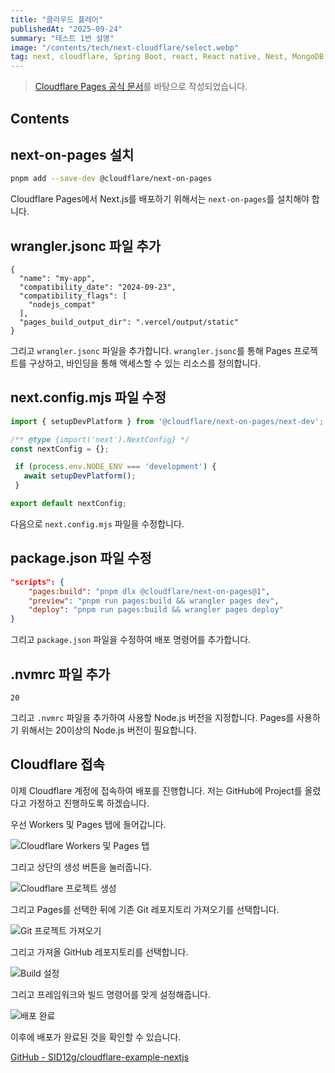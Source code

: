```yaml
---
title: "클라우드 플레어"
publishedAt: "2025-09-24"
summary: "테스트 1번 설명"
image: "/contents/tech/next-cloudflare/select.webp"
tag: next, cloudflare, Spring Boot, react, React native, Nest, MongoDB, Prisma
---
```


> [Cloudflare Pages 공식 문서](https://developers.cloudflare.com/pages/framework-guides/nextjs/ssr/get-started/)를 바탕으로 작성되었습니다.

## Contents

## next-on-pages 설치

```bash
pnpm add --save-dev @cloudflare/next-on-pages
```

Cloudflare Pages에서 Next.js를 배포하기 위해서는 `next-on-pages`를 설치해야 합니다.

## wrangler.jsonc 파일 추가

```jsonc:wrangler.jsonc
{
  "name": "my-app",
  "compatibility_date": "2024-09-23",
  "compatibility_flags": [
    "nodejs_compat"
  ],
  "pages_build_output_dir": ".vercel/output/static"
}
```

그리고 `wrangler.jsonc` 파일을 추가합니다. `wrangler.jsonc`를 통해 Pages 프로젝트를 구상하고, 바인딩을 통해 액세스할 수 있는 리소스를 정의합니다.

## next.config.mjs 파일 수정

```js:next.config.mjs
import { setupDevPlatform } from '@cloudflare/next-on-pages/next-dev';

/** @type {import('next').NextConfig} */
const nextConfig = {};

 if (process.env.NODE_ENV === 'development') {
   await setupDevPlatform();
 }

export default nextConfig;
```

다음으로 `next.config.mjs` 파일을 수정합니다.

## package.json 파일 수정

```json:package.json
"scripts": {
    "pages:build": "pnpm dlx @cloudflare/next-on-pages@1",
    "preview": "pnpm run pages:build && wrangler pages dev",
    "deploy": "pnpm run pages:build && wrangler pages deploy"
}
```

그리고 `package.json` 파일을 수정하여 배포 명령어를 추가합니다.

## .nvmrc 파일 추가

```bash:.nvmrc
20
```

그리고 `.nvmrc` 파일을 추가하여 사용할 Node.js 버전을 지정합니다. Pages를 사용하기 위해서는 20이상의 Node.js 버전이 필요합니다.

## Cloudflare 접속

이제 Cloudflare 계정에 접속하여 배포를 진행합니다. 저는 GitHub에 Project를 올렸다고 가정하고 진행하도록 하겠습니다.

우선 Workers 및 Pages 탭에 들어갑니다.

![Cloudflare Workers 및 Pages 탭](/contents/tech/next-cloudflare/pages.webp)

그리고 상단의 생성 버튼을 눌러줍니다.

![Cloudflare 프로젝트 생성](/contents/tech/next-cloudflare/select.webp)

그리고 Pages를 선택한 뒤에 기존 Git 레포지토리 가져오기를 선택합니다.

![Git 프로젝트 가져오기](/contents/tech/next-cloudflare/git.webp)

그리고 가져올 GitHub 레포지토리를 선택합니다.

![Build 설정](/contents/tech/next-cloudflare/build.webp)

그리고 프레임워크와 빌드 명령어를 맞게 설정해줍니다.

![배포 완료](/contents/tech/next-cloudflare/complete.webp)

이후에 배포가 완료된 것을 확인할 수 있습니다.

[GitHub - SID12g/cloudflare-example-nextjs](https://github.com/SID12g/cloudflare-example-nextjs)
